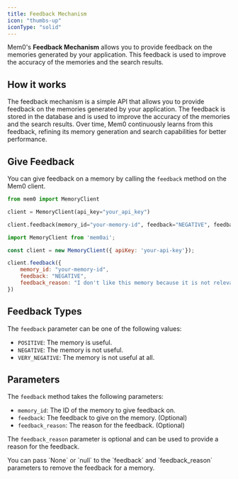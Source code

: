 ```yaml
---
title: Feedback Mechanism
icon: "thumbs-up"
iconType: "solid"
---
```


<Snippet file="security-compliance.mdx" />

Mem0's **Feedback Mechanism** allows you to provide feedback on the memories generated by your application. This feedback is used to improve the accuracy of the memories and the search results.

## How it works

The feedback mechanism is a simple API that allows you to provide feedback on the memories generated by your application. The feedback is stored in the database and is used to improve the accuracy of the memories and the search results. Over time, Mem0 continuously learns from this feedback, refining its memory generation and search capabilities for better performance.

## Give Feedback

You can give feedback on a memory by calling the `feedback` method on the Mem0 client.

<CodeGroup>

```python Python
from mem0 import MemoryClient

client = MemoryClient(api_key="your_api_key")

client.feedback(memory_id="your-memory-id", feedback="NEGATIVE", feedback_reason="I don't like this memory because it is not relevant.")
```

```javascript JavaScript
import MemoryClient from 'mem0ai';

const client = new MemoryClient({ apiKey: 'your-api-key'});

client.feedback({
    memory_id: "your-memory-id",
    feedback: "NEGATIVE",
    feedback_reason: "I don't like this memory because it is not relevant."
})
```

</CodeGroup>

## Feedback Types

The `feedback` parameter can be one of the following values:

- `POSITIVE`: The memory is useful.
- `NEGATIVE`: The memory is not useful.
- `VERY_NEGATIVE`: The memory is not useful at all.

## Parameters

The `feedback` method takes the following parameters:

- `memory_id`: The ID of the memory to give feedback on.
- `feedback`: The feedback to give on the memory. (Optional)
- `feedback_reason`: The reason for the feedback. (Optional)

The `feedback_reason` parameter is optional and can be used to provide a reason for the feedback.

<Note>
You can pass `None` or `null` to the `feedback` and `feedback_reason` parameters to remove the feedback for a memory.
</Note>

